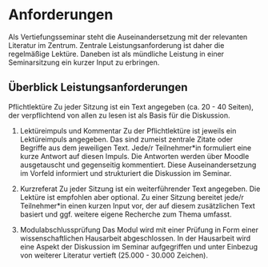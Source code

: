 # Anforderungen {-}

Als Vertiefungsseminar steht die Auseinandersetzung mit der relevanten Literatur im Zentrum. Zentrale Leistungsanforderung ist daher die regelmäßige Lektüre. Daneben ist als mündliche Leistung in einer Seminarsitzung ein kurzer Input zu erbringen.

## Überblick Leistungsanforderungen {-}

Pflichtlektüre Zu jeder Sitzung ist ein Text angegeben (ca. 20 - 40 Seiten), der verpflichtend von allen zu lesen ist als Basis für die Diskussion.

1. Lektüreimpuls und Kommentar Zu der Pflichtlektüre ist jeweils ein Lektüreimpuls angegeben. Das sind zumeist zentrale Zitate oder Begriffe aus dem jeweiligen Text. Jede/r Teilnehmer*in formuliert eine kurze Antwort auf diesen Impuls. Die Antworten werden über Moodle ausgetauscht und gegenseitig kommentiert. Diese Auseinandersetzung im Vorfeld informiert und strukturiert die Diskussion im Seminar.

2. Kurzreferat Zu jeder Sitzung ist ein weiterführender Text angegeben. Die Lektüre ist empfohlen aber optional. Zu einer Sitzung bereitet jede/r Teilnehmer*in einen kurzen Input vor, der auf diesem zusätzlichen Text basiert und ggf. weitere eigene Recherche zum Thema umfasst.

3. Modulabschlussprüfung Das Modul wird mit einer Prüfung in Form einer wissenschaftlichen Hausarbeit abgeschlossen. In der Hausarbeit wird eine Aspekt der Diskussion im Seminar aufgegriffen und unter Einbezug von weiterer Literatur vertieft (25.000 - 30.000 Zeichen).
